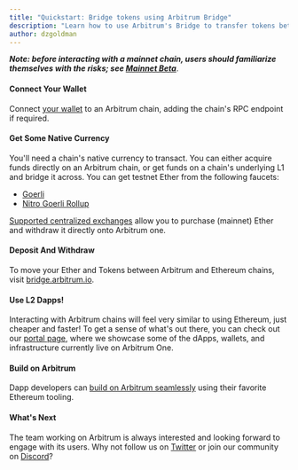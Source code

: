 ```yaml
---
title: "Quickstart: Bridge tokens using Arbitrum Bridge"
description: "Learn how to use Arbitrum's Bridge to transfer tokens between Ethereum's L1 and Arbitrum's L2 chains."
author: dzgoldman
---
```



<PublicPreviewBannerPartial />

_**Note: before interacting with a mainnet chain, users should familiarize themselves with the risks; see [Mainnet Beta](mainnet-beta)**_.

#### Connect Your Wallet

Connect [your wallet](https://portal.arbitrum.one/#wallets) to an Arbitrum chain, adding the chain's RPC endpoint if required.

#### Get Some Native Currency

You'll need a chain's native currency to transact. You can either acquire funds directly on an Arbitrum chain, or get funds on a chain's underlying L1 and bridge it across. You can get testnet Ether from the following faucets:

- [Goerli](https://goerlifaucet.com/)
- [Nitro Goerli Rollup](https://twitter.com/intent/tweet?text=Ok%20I%20need%20@arbitrum%20to%20give%20me%20Arbitrum%20Goerli%20testnet%20gas.%20I%20can't%20wait%20to%20start%20developing%20on%20@nitro_devnet.%20%20SEND%20HERE:%200xAddA0B73Fe69a6E3e7c1072Bb9523105753e08f8)

[Supported centralized exchanges](https://portal.arbitrum.one/#centralizedexchanges) allow you to purchase (mainnet) Ether and withdraw it directly onto Arbitrum one.

#### Deposit And Withdraw

To move your Ether and Tokens between Arbitrum and Ethereum chains, visit [bridge.arbitrum.io](https://bridge.arbitrum.io/).

#### Use L2 Dapps!

Interacting with Arbitrum chains will feel very similar to using Ethereum, just cheaper and faster! To get a sense of what's out there, you can check out our [portal page](https://portal.arbitrum.one/), where we showcase some of the dApps, wallets, and infrastructure currently live on Arbitrum One.

#### Build on Arbitrum

Dapp developers can [build on Arbitrum seamlessly](getting-started-devs) using their favorite Ethereum tooling.

#### What's Next

The team working on Arbitrum is always interested and looking forward to engage with its users.
Why not follow us on [Twitter](https://twitter.com/arbitrum) or join our community on [Discord](https://discord.gg/5KE54JwyTs)?
